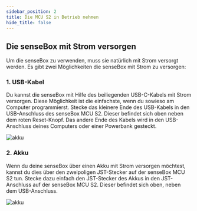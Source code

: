 ```yaml
---
sidebar_position: 2
title: Die MCU S2 in Betrieb nehmen
hide_title: false
---
```

## Die senseBox mit Strom versorgen
<div>
<p>
Um die senseBox zu verwenden, muss sie natürlich mit Strom versorgt werden. Es gibt zwei Möglichkeiten die senseBox mit Strom zu versorgen:
</p>
<h3> 1. USB-Kabel</h3>
<p>
Du kannst die senseBox mit Hilfe des beiliegenden USB-C-Kabels mit Strom versorgen. Diese Möglichkeit ist die einfachste, wenn du sowieso am Computer programmierst.
Stecke das kleinere Ende des USB-Kabels in den USB-Anschluss des senseBox MCU S2. Dieser befindet sich oben neben dem roten Reset-Knopf. Das andere Ende des Kabels wird in den USB-Anschluss deines Computers oder einer Powerbank gesteckt.
</p>
<img src="/img/blockly-bilder/inbetriebnahme/s2/1.png" alt="akku"/>
<h3> 2. Akku       </h3>
<p>
Wenn du deine senseBox über einen Akku mit Strom versorgen möchtest, kannst du dies über den zweipoligen JST-Stecker auf der senseBox MCU S2 tun. Stecke dazu einfach den JST-Stecker des Akkus in den JST-Anschluss auf der senseBox MCU S2. Dieser befindet sich oben, neben dem USB-Anschluss.
</p>
<img src="/img/blockly-bilder/inbetriebnahme/s2/2.png" alt="akku"/>

</div>

